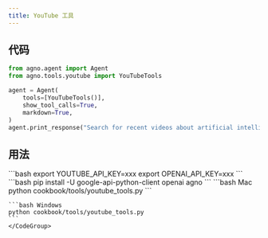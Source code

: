```yaml
---
title: YouTube 工具
---
```


## 代码

```python cookbook/tools/youtube_tools.py
from agno.agent import Agent
from agno.tools.youtube import YouTubeTools

agent = Agent(
    tools=[YouTubeTools()],
    show_tool_calls=True,
    markdown=True,
)
agent.print_response("Search for recent videos about artificial intelligence")
```

## 用法

<Steps>
  <Snippet file="create-venv-step.mdx" />

  <Step title="设置 API 密钥">
    ```bash
    export YOUTUBE_API_KEY=xxx
    export OPENAI_API_KEY=xxx
    ```
  </Step>

  <Step title="安装库">
    ```bash
    pip install -U google-api-python-client openai agno
    ```
  </Step>

  <Step title="运行 Agent">
    <CodeGroup>
    ```bash Mac
    python cookbook/tools/youtube_tools.py
    ```

    ```bash Windows
    python cookbook/tools/youtube_tools.py
    ```
    </CodeGroup>
  </Step>
</Steps>